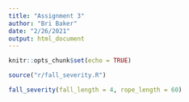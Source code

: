 ```yaml
---
title: "Assignment 3"
author: "Bri Baker"
date: "2/26/2021"
output: html_document
---
```


```r
knitr::opts_chunk$set(echo = TRUE)
```

```r
source("r/fall_severity.R")
```

```r
fall_severity(fall_length = 4, rope_length = 60)
```


```r

```

